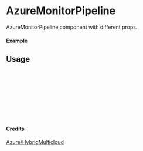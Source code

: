 
<Meta of={AzureMonitorPipeline} title="Azure/HybridMulticloud/AzureMonitorPipeline" />

# AzureMonitorPipeline

AzureMonitorPipeline component with different props.

#### Example

<Canvas of={AzureMonitorPipeline.Primary} />

## Usage

```ts
import { AzureMonitorPipeline } from "yadl-ui";

const Example = () => {
  return (
      <AzureMonitorPipeline />
  );
};

export default Example;
```

#### Credits
[Azure/HybridMulticloud](https://learn.microsoft.com/en-us/azure/architecture/icons/)
